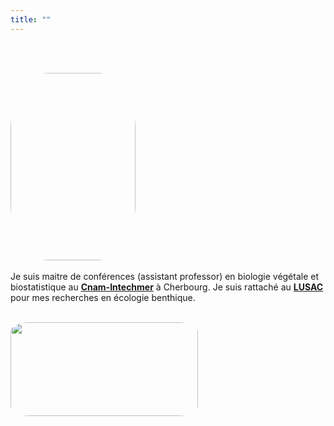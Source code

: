 ```yaml
---
title: ""
---
```

<br>
<br>


<div class="w3-row">
  <div class="w3-col s3 w3-center">
  <img src="img/portrait.png" style="height:300px;width:200px;border-radius: 30%;" class="center">
  </div>
  <div class="w3-col s9 ">
  <br>
  Je suis maitre de conférences (assistant professor) en biologie végétale et biostatistique au [**Cnam-Intechmer**](http://www.intechmer.cnam.fr/intechmer/) à Cherbourg. Je suis rattaché au [**LUSAC**](http://lusac.unicaen.fr) pour mes recherches en écologie benthique.
  <br>
  <br>
<div class=" w3-center">
<img src="img/intechmer.jpg" style="height:150px;width:300px;border-radius: 10%;" class="w3-opacity">
<br>

</div>
</div>
</div>



